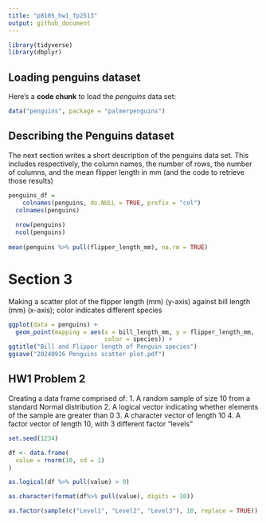 ```yaml
---
title: "p8105_hw1_fp2513"
output: github_document
---
```


```r
library(tidyverse)
library(dbplyr)
```

## Loading penguins dataset

Here's a **code chunk** to load the _penguins_ data set:

```r
data("penguins", package = "palmerpenguins")

```

## Describing the Penguins dataset

The next section writes a short description of the penguins data set. This includes respectively, the column names, the number of rows, the number of columns, and the mean flipper length in mm (and the code to retrieve those results)

```r
penguins_df = 
    colnames(penguins, do.NULL = TRUE, prefix = "col")
  colnames(penguins)
  
  nrow(penguins) 
  ncol(penguins) 
  
mean(penguins %>% pull(flipper_length_mm), na.rm = TRUE)

```

# Section 3

Making a scatter plot of the flipper length (mm) (y-axis) against bill length 
(mm) (x-axis); color indicates different species

```r
ggplot(data = penguins) + 
  geom_point(mapping = aes(x = bill_length_mm, y = flipper_length_mm, 
                           color = species)) +
ggtitle("Bill and Flipper length of Penguin species")
ggsave("20240916 Penguins scatter plot.pdf")
```

## HW1 Problem 2

Creating a data frame comprised of:
1. A random sample of size 10 from a standard Normal distribution
2. A logical vector indicating whether elements of the sample are greater than 0
3. A character vector of length 10
4. A factor vector of length 10, with 3 different factor “levels”

```r
set.seed(1234)

df <- data.frame(
  value = rnorm(10, sd = 1)
)

as.logical(df %>% pull(value) > 0)

as.character(format(df%>% pull(value), digits = 10))

as.factor(sample(c("Level1", "Level2", "Level3"), 10, replace = TRUE))
```

